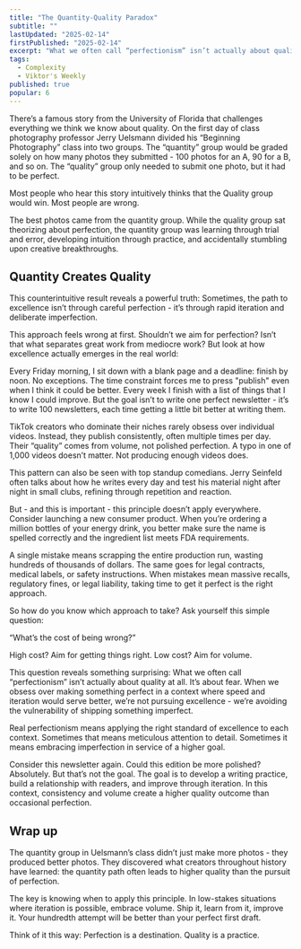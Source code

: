 ```yaml
---
title: "The Quantity-Quality Paradox"
subtitle: ""
lastUpdated: "2025-02-14"
firstPublished: "2025-02-14"
excerpt: "What we often call “perfectionism” isn’t actually about quality at all. It’s about fear. When we obsess over making something perfect in a context where speed and iteration would serve better, we’re not pursuing excellence - we’re avoiding the vulnerability of shipping something imperfect."
tags:
  - Complexity
  - Viktor's Weekly
published: true
popular: 6
---
```


There’s a famous story from the University of Florida that challenges everything we think we know about quality. On the first day of class photography professor Jerry Uelsmann divided his “Beginning Photography” class into two groups. The “quantity” group would be graded solely on how many photos they submitted - 100 photos for an A, 90 for a B, and so on. The “quality” group only needed to submit one photo, but it had to be perfect.

Most people who hear this story intuitively thinks that the Quality group would win. Most people are wrong.

The best photos came from the quantity group. While the quality group sat theorizing about perfection, the quantity group was learning through trial and error, developing intuition through practice, and accidentally stumbling upon creative breakthroughs.

## Quantity Creates Quality

This counterintuitive result reveals a powerful truth: Sometimes, the path to excellence isn’t through careful perfection - it’s through rapid iteration and deliberate imperfection.

This approach feels wrong at first. Shouldn’t we aim for perfection? Isn’t that what separates great work from mediocre work? But look at how excellence actually emerges in the real world:

Every Friday morning, I sit down with a blank page and a deadline: finish by noon. No exceptions. The time constraint forces me to press "publish" even when I think it could be better. Every week I finish with a list of things that I know I could improve. But the goal isn’t to write one perfect newsletter - it’s to write 100 newsletters, each time getting a little bit better at writing them.

TikTok creators who dominate their niches rarely obsess over individual videos. Instead, they publish consistently, often multiple times per day. Their “quality” comes from volume, not polished perfection. A typo in one of 1,000 videos doesn’t matter. Not producing enough videos does.

This pattern can also be seen with top standup comedians. Jerry Seinfeld often talks about how he writes every day and test his material night after night in small clubs, refining through repetition and reaction.

But - and this is important - this principle doesn’t apply everywhere. Consider launching a new consumer product. When you’re ordering a million bottles of your energy drink, you better make sure the name is spelled correctly and the ingredient list meets FDA requirements.

A single mistake means scrapping the entire production run, wasting hundreds of thousands of dollars. The same goes for legal contracts, medical labels, or safety instructions. When mistakes mean massive recalls, regulatory fines, or legal liability, taking time to get it perfect is the right approach.

So how do you know which approach to take? Ask yourself this simple question:

“What’s the cost of being wrong?”

High cost? Aim for getting things right. Low cost? Aim for volume.

This question reveals something surprising: What we often call “perfectionism” isn’t actually about quality at all. It’s about fear. When we obsess over making something perfect in a context where speed and iteration would serve better, we’re not pursuing excellence - we’re avoiding the vulnerability of shipping something imperfect.

Real perfectionism means applying the right standard of excellence to each context. Sometimes that means meticulous attention to detail. Sometimes it means embracing imperfection in service of a higher goal.

Consider this newsletter again. Could this edition be more polished? Absolutely. But that’s not the goal. The goal is to develop a writing practice, build a relationship with readers, and improve through iteration. In this context, consistency and volume create a higher quality outcome than occasional perfection.

## Wrap up

The quantity group in Uelsmann’s class didn’t just make more photos - they produced better photos. They discovered what creators throughout history have learned: the quantity path often leads to higher quality than the pursuit of perfection.

The key is knowing when to apply this principle. In low-stakes situations where iteration is possible, embrace volume. Ship it, learn from it, improve it. Your hundredth attempt will be better than your perfect first draft.

Think of it this way: Perfection is a destination. Quality is a practice.